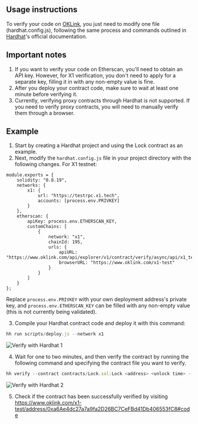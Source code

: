 ## Usage instructions
To verify your code on [OKLink](https://www.oklink.com/ "OKLink"), you just need to modify one file (hardhat.config.js), following the same process and commands outlined in [Hardhat](https://hardhat.org/hardhat-runner/docs/guides/verifying "Hardhat")'s official documentation.

## Important notes
1. If you want to verify your code on Etherscan, you'll need to obtain an API key. However, for X1 verification, you don't need to apply for a separate key, filling it in with any non-empty value is fine.
2. After you deploy your contract code, make sure to wait at least one minute before verifying it.
3. Currently, verifying proxy contracts through Hardhat is not supported. If you need to verify proxy contracts, you will need to manually verify them through a browser.

## Example
1. Start by creating a Hardhat project and using the Lock contract as an example. 
2. Next, modify the `hardhat.config.js` file in your project directory with the following changes.
For X1 testnet:
```solidity
module.exports = {
    solidity: "0.8.19",
    networks: {
        x1: {
            url: "https://testrpc.x1.tech",
            accounts: [process.env.PRIVKEY]
        }
    },
    etherscan: {
        apiKey: process.env.ETHERSCAN_KEY,
        customChains: [
            {
                network: "x1",
                chainId: 195,
                urls: {
                    apiURL: "https://www.oklink.com/api/explorer/v1/contract/verify/async/api/x1_test",
                    browserURL: "https://www.oklink.com/x1-test"
                }
            }
        ]
    }
};
```
Replace `process.env.PRIVKEY` with your own deployment address's private key, and `process.env.ETHERSCAN_KEY` can be filled with any non-empty value (this is not currently being validated).

3. Compile your Hardhat contract code and deploy it with this command:
```javascript
hh run scripts/deploy.js --network x1
```
![Verify with Hardhat 1](./img/verify-hardhat-1.png)

4. Wait for one to two minutes, and then verify the contract by running the following command and specifying the contract file you want to verify.
```javascript
hh verify --contract contracts/Lock.sol:Lock <address> <unlock time> --network x1
```
![Verify with Hardhat 2](./img/verify-hardhat-2.png)

5. Check if the contract has been successfully verified by visiting https://www.oklink.com/x1-test/address/0xa6Ae4dc27a7a9fa2D26BC7CeFBd41Db406553fC8#code
